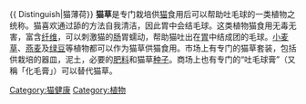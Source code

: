 {{original research|time=2019-01-22T05:53:09+00:00}}
{{unreferenced|time=2019-01-22T05:53:09+00:00}}
{{ Distinguish|猫薄荷}}
'''猫草'''是专门栽培供[[猫|猫]]食用后可以帮助吐毛球的一类植物之统称。猫喜欢通过舔的方法自我清洁，因此胃中会结毛球。这类植物猫食用无毒无害，富含[[纤维|纤维]]，可以刺激猫的[[肠|肠]]胃蠕动，帮助猫吐出在[[胃|胃]]中结成团的毛球。[[小麦草|小麦草]]、[[燕麦|燕麦]]及[[绿豆|绿豆]]等植物都可以作为猫草供猫食用。市场上有专门的猫草套装，包括供栽培的器皿，泥土，必要的[[肥料|肥料]]和猫草[[种子|种子]]。商场上也有专门的“吐毛球膏”（又稱「化毛膏」）可以替代猫草。

[[Category:猫健康|Category:猫健康]]
[[Category:植物|Category:植物]]

{{植物小作品}}
